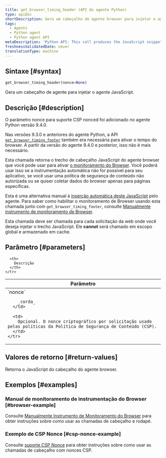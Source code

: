 ```yaml
---
title: get_browser_timing_header (API do agente Python)
type: apiDoc
shortDescription: Gera um cabeçalho de agente browser para injetar o agente JavaScript.
tags:
  - Agents
  - Python agent
  - Python agent API
metaDescription: 'Python API: This call produces the JavaScript snippet you can use to set up browser monitoring.'
freshnessValidatedDate: never
translationType: machine
---
```


## Sintaxe [#syntax]

```py
get_browser_timing_header(nonce=None)
```

Gera um cabeçalho de agente <InlinePopover type="browser"/>para injetar o agente JavaScript.

## Descrição [#description]

<Callout variant="important">
  O parâmetro nonce para suporte CSP nonced foi adicionado no agente Python versão 9.4.0.

  Nas versões 9.3.0 e anteriores do agente Python, a API [`get_browser_timing_footer`](/docs/agents/python-agent/python-agent-api/get_browser_timing_footer) também era necessária para ativar o tempo do browser. A partir da versão do agente 9.4.0 e posterior, isso não é mais necessário.
</Callout>

Esta chamada retorna o trecho de cabeçalho JavaScript do agente browser que você pode usar para ativar [o monitoramento do Browser](/docs/agents/python-agent/supported-features/page-load-timing-python). Você poderá usar isso se a instrumentação automática não for possível para seu aplicativo, se você usar uma política de segurança de conteúdo não autorizada ou se quiser coletar dados do browser apenas para páginas específicas.

Esta é uma alternativa manual à [inserção automática deste JavaScript](/docs/browser/new-relic-browser/installation-configuration/add-apps-new-relic-browser#select-apm-app) pelo agente. Para saber como habilitar o monitoramento de Browser usando esta chamada junto com `get_browser_timing_footer`, consulte [Manualmente instrumento de monitoramento de Browser](/docs/agents/python-agent/supported-features/page-load-timing-python#manual_instrumentation).

Esta chamada deve ser chamada para cada solicitação da web onde você deseja injetar o trecho JavaScript. Ele <DNT>**cannot**</DNT> será chamado em escopo global e armazenado em cache.

## Parâmetro [#parameters]

<table>
  <thead>
    <tr>
      <th width="25%">
        Parâmetro
      </th>

      <th>
        Descrição
      </th>
    </tr>
  </thead>

  <tbody>
    <tr>
      <td>
        `nonce`

        _corda_
      </td>

      <td>
        Opcional. O nonce criptográfico por solicitação usado pelas políticas da Política de Segurança de Conteúdo (CSP).
      </td>
    </tr>
  </tbody>
</table>

## Valores de retorno [#return-values]

Retorna o JavaScript do cabeçalho do agente browser.

## Exemplos [#examples]

### Manual de monitoramento de instrumentação do Browser [#browser-example]

Consulte [Manualmente Instrumento de Monitoramento do Browser](/docs/agents/python-agent/supported-features/page-load-timing-python#manual_instrumentation) para obter instruções sobre como usar as chamadas de cabeçalho e rodapé.

### Exemplo de CSP Nonce [#csp-nonce-example]

Consulte [suporte CSP Nonce](/docs/agents/python-agent/supported-features/page-load-timing-python#csp-nonce-support) para obter instruções sobre como usar as chamadas de cabeçalho com nonces CSP.